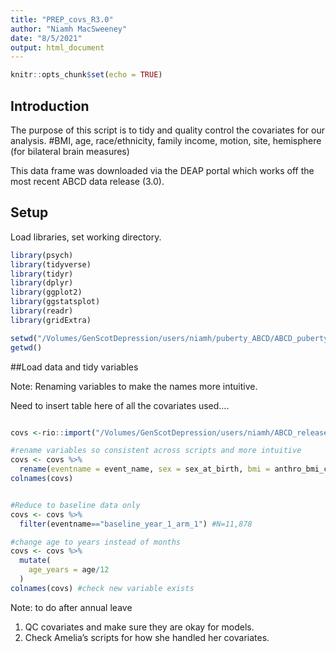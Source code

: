 ```yaml
---
title: "PREP_covs_R3.0"
author: "Niamh MacSweeney"
date: "8/5/2021"
output: html_document
---
```


```r
knitr::opts_chunk$set(echo = TRUE)
```

## Introduction

The purpose of this script is to tidy and quality control the covariates for our analysis.
#BMI, age, race/ethnicity, family income, motion, site, hemisphere (for bilateral brain measures)

This data frame was downloaded via the DEAP portal which works off the most recent ABCD data release (3.0). 

## Setup

Load libraries, set working directory.

```r

library(psych)
library(tidyverse)
library(tidyr)
library(dplyr)
library(ggplot2)
library(ggstatsplot)
library(readr)
library(gridExtra)

setwd("/Volumes/GenScotDepression/users/niamh/puberty_ABCD/ABCD_puberty_depression/prep")
getwd()

```

##Load data and tidy variables 

Note: Renaming variables to make the names more intuitive. 

Need to insert table here of all the covariates used.... 

```r

```

```r

covs <-rio::import("/Volumes/GenScotDepression/users/niamh/ABCD_release3.0/iii.data/DEAP_data_downloads/covs_puberty_RR.rds") 

#rename variables so consistent across scripts and more intuitive
covs <- covs %>% 
  rename(eventname = event_name, sex = sex_at_birth, bmi = anthro_bmi_calc)
colnames(covs)


#Reduce to baseline data only
covs <- covs %>% 
  filter(eventname=="baseline_year_1_arm_1") #N=11,878

#change age to years instead of months 
covs <- covs %>%
  mutate(
    age_years = age/12 
  )
colnames(covs) #check new variable exists

```

Note: to do after annual leave

1. QC covariates and make sure they are okay for models. 
2. Check Amelia's scripts for how she handled her covariates.






